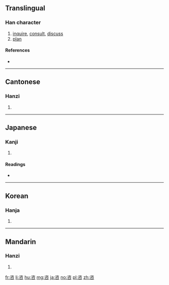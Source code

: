 {{also|谘}}
==Translingual==

===Han character===
{{Han char|rn=30|rad=口|as=06|sn=9|four=37608|canj=戈人口 (IOR), 一人口 (MOR)|ids=⿱次口}}

# [[inquire]], [[consult]], [[discuss]]
# [[plan]]

====References====
* {{Han ref|kx=0186.110|dkj=03538|dj=0405.320|hdz=10621.040|uh=54A8|ud=21672|bh=AB74|bd=43892}}

----

==Cantonese==

===Hanzi===
{{yue-hanzi|jyut=|y=ji1}}

# {{defn|lang=yue|sort=口06}}

----

==Japanese==

===Kanji===
{{ja-kanji|grade=|rs=口06}}

# {{defn|lang=ja|sort=口06}}

====Readings====
* {{ja-readings|on=[[し]] (shi)|kun=[[はかる]] (hakaru), [[あう]] (au)}}

----

==Korean==

===Hanja===
{{ko-hanja|hangeul=자|rv=ja|mr=cha}}

# {{defn|lang=ko|sort=口06}}

----

==Mandarin==

===Hanzi===
{{cmn-hanzi|pin=[[zī]] ([[zi1]]), [[jiāo]] ([[jiao1]])|wg=tzu<sup>1</sup>, chiao<sup>1</sup>}}

# {{defn|lang=cmn|sort=口06}}

[[fr:咨]]
[[li:咨]]
[[hu:咨]]
[[mg:咨]]
[[ja:咨]]
[[no:咨]]
[[pl:咨]]
[[zh:咨]]